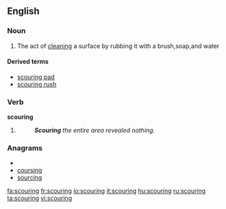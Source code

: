 ==English==

===Noun===
{{en-noun}}

#The act of [[clean]]ing a surface by rubbing it with a brush,soap,and water

====Derived terms====
*[[scouring pad]]
*[[scouring rush]]

===Verb===
'''scouring'''

# {{present participle of|scour}}
#:'''''Scouring''' the entire area revealed nothing.''

===Anagrams===
* {{alphagram|cginorsu}}
* [[coursing#English|coursing]]
* [[sourcing#English|sourcing]]

[[fa:scouring]]
[[fr:scouring]]
[[io:scouring]]
[[it:scouring]]
[[hu:scouring]]
[[ru:scouring]]
[[ta:scouring]]
[[vi:scouring]]